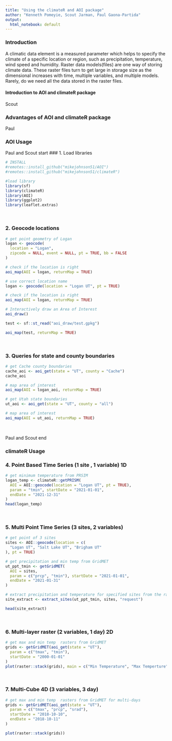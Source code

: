 ```yaml
---
title: "Using the climateR and AOI package"
author: "Kenneth Pomeyie, Scout Jarman, Paul Gaona-Partida"
output:
  html_notebook: default
---
```


### Introduction
A climatic data element is a measured parameter which helps to specify the climate of a specific location or region, such as precipitation, temperature, wind speed and humidity. Raster data models(files) are one way of storing climate data. These raster files turn to get large in storage size as the dimensional increases with time, multiple variables, and multiple models. Rarely, do we need all the data stored in the raster files. 


#### Introduction to AOI and climateR package
Scout


### Advantages of  AOI and climateR package
Paul

### AOI Usage
 Paul and Scout start
### 1. Load libraries
```r
# INSTALL
#remotes::install_github("mikejohnson51/AOI")
#remotes::install_github("mikejohnson51/climateR")

#load library
library(sf)
library(climateR)
library(AOI)
library(ggplot2)
library(leaflet.extras)
```

<br>


### 2. Geocode locations 
```r
# get point geometry of Logan
logan <- geocode(
  location = "Logan",
  zipcode = NULL, event = NULL, pt = TRUE, bb = FALSE
)
```


```r
# check if the location is right
aoi_map(AOI = logan, returnMap = TRUE)
```


```r
# use correct location name
logan <- geocode(location = "Logan UT", pt = TRUE)
```


```r
# check if the location is right
aoi_map(AOI = logan, returnMap = TRUE)
```


```r
# Interactively draw an Area of Interest
aoi_draw()

test <- sf::st_read("aoi_draw/test.gpkg")

aoi_map(test, returnMap = TRUE)

```


<br>

### 3. Queries for state and county boundaries
```r
# get Cache county boundaries
cache_aoi <- aoi_get(state = "UT", county = "Cache")
cache_aoi
```


```r
# map area of interest
aoi_map(AOI = logan_aoi, returnMap = TRUE)
```

```r
# get Utah state boundaries
ut_aoi <- aoi_get(state = "UT", county = "all")
```


```r
# map area of interest
aoi_map(AOI = ut_aoi, returnMap = TRUE)
```

<br>

Paul and Scout end

### climateR Usage
### 4. Point Based Time Series (1 site , 1 variable) 1D
```r
# get minimum temperature from PRSIM
logan_temp <- climateR::getPRISM(
  AOI = AOI::geocode(location = "Logan UT", pt = TRUE),
  param = "tmin", startDate = "2021-01-01",
  endDate = "2021-12-31"
)
head(logan_temp)
```




<br>

### 5. Multi Point Time Series (3 sites, 2 variables)
```r
# get point of 3 sites
sites <- AOI::geocode(location = c(
  "Logan UT", "Salt Lake UT", "Brigham UT"
), pt = TRUE)

```

```r
# get precipitation and min temp from GridMET
ut_ppt_tmin <- getGridMET(
  AOI = sites,
  param = c("prcp", "tmin"), startDate = "2021-01-01",
  endDate = "2021-01-31"
)
```

```r
# extract precipitation and temperature for specified sites from the raster stack
site_extract <- extract_sites(ut_ppt_tmin, sites, "request")

head(site_extract)
```


<br>

### 6. Multi-layer raster (2 variables, 1 day) 2D
```r
# get max and min temp  rasters from GridMET
grids <- getGridMET(aoi_get(state = "UT"),
  param = c("tmax", "tmin"),
  startDate = "2000-01-01"
)
plot(raster::stack(grids), main = c("Min Temperature", "Max Temperture"))
```

<br>

### 7. Multi-Cube 4D (3 variables, 3 day)
```r
# get max and min temp  rasters from GridMET for multi-days
grids <- getGridMET(aoi_get(state = "UT"),
  param = c("tmax", "prcp", "srad"),
  startDate = "2018-10-10",
  endDate = "2018-10-11"
)

plot(raster::stack(grids))
```


